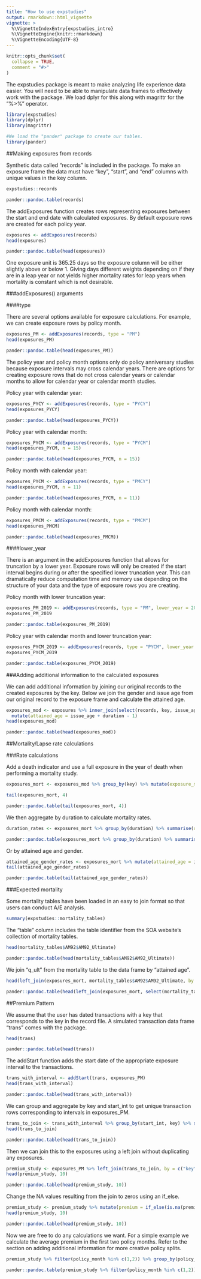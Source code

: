 ---
title: "How to use expstudies"
output: rmarkdown::html_vignette
vignette: >
  %\VignetteIndexEntry{expstudies_intro}
  %\VignetteEngine{knitr::rmarkdown}
  %\VignetteEncoding{UTF-8}
---

```{r, include = FALSE}
knitr::opts_chunk$set(
  collapse = TRUE,
  comment = "#>"
)
```

The expstudies package is meant to make analyzing life experience data easier. You will need to be able to manipulate data frames to effectively work with the package. We load dplyr for this along with magrittr for the "%>%" operator.

```{r message = FALSE}
library(expstudies)
library(dplyr)
library(magrittr)
```

```{r, include=FALSE}
#We load the "pander" package to create our tables.
library(pander)
```

##Making exposures from records

Synthetic data called "records" is included in the package. To make an exposure frame the data must have "key", "start", and "end" columns with unique values in the key column.
```{r, results = "hide"}
expstudies::records
```
```{r, results = "asis", echo = FALSE}
pander::pandoc.table(records)
```
The addExposures function creates rows representing exposures between the start and end date with calculated exposures. By default exposure rows are created for each policy year.
```{r, results = "hide"}
exposures <- addExposures(records)
head(exposures)
```
```{r, results = "asis", echo = FALSE}
pander::pandoc.table(head(exposures))
```
One exposure unit is 365.25 days so the exposure column will be either slightly above or below 1. Giving days different weights depending on if they are in a leap year or not yields higher mortality rates for leap years when mortality is constant which is not desirable.

###addExposures() arguments 

####type

There are several options available for exposure calculations. For example, we can create exposure rows by policy month.

```{r, results = "hide"}
exposures_PM <- addExposures(records, type = "PM")
head(exposures_PM)
```
```{r, results = "asis", echo = FALSE}
pander::pandoc.table(head(exposures_PM))
```

The policy year and policy month options only do policy anniversary studies because exposure intervals may cross calendar years. There are options for creating exposure rows that do not cross calendar years or calendar months to allow for calendar year or calendar month studies.

Policy year with calendar year:

```{r, results = "hide"}
exposures_PYCY <- addExposures(records, type = "PYCY")
head(exposures_PYCY)
```
```{r, results = "asis", echo = FALSE}
pander::pandoc.table(head(exposures_PYCY))
```

Policy year with calendar month:

```{r, results = "hide"}
exposures_PYCM <- addExposures(records, type = "PYCM")
head(exposures_PYCM, n = 15)
```
```{r, results = "asis", echo = FALSE}
pander::pandoc.table(head(exposures_PYCM, n = 15))
```

Policy month with calendar year:

```{r, results = "hide"}
exposures_PYCM <- addExposures(records, type = "PMCY")
head(exposures_PYCM, n = 11)
```
```{r, results = "asis", echo = FALSE}
pander::pandoc.table(head(exposures_PYCM, n = 11))
```

Policy month with calendar month:

```{r, results = "hide"}
exposures_PMCM <- addExposures(records, type = "PMCM")
head(exposures_PMCM)
```
```{r, results = "asis", echo = FALSE}
pander::pandoc.table(head(exposures_PMCM))
```

####lower_year

There is an argument in the addExposures function that allows for truncation by a lower year. Exposure rows will only be created if the start interval begins during or after the specified lower truncation year. This can dramatically reduce computation time and memory use depending on the structure of your data and the type of exposure rows you are creating. 

Policy month with lower truncation year:
```{r, results = "hide"}
exposures_PM_2019 <- addExposures(records, type = "PM", lower_year = 2019)
exposures_PM_2019
```
```{r, results = "asis", echo = FALSE}
pander::pandoc.table(exposures_PM_2019)
```

Policy year with calendar month and lower truncation year:
```{r, results = "hide"}
exposures_PYCM_2019 <- addExposures(records, type = "PYCM", lower_year = 2019)
exposures_PYCM_2019
```
```{r, results = "asis", echo = FALSE}
pander::pandoc.table(exposures_PYCM_2019)
```

###Adding additional information to the calculated exposures

We can add additional information by joining our original records to the created exposures by the key. Below we join the gender and issue age from our original record to the exposure frame and calculate the attained age.
```{r, results = "hide"}
exposures_mod <- exposures %>% inner_join(select(records, key, issue_age, gender), by = "key") %>%
  mutate(attained_age = issue_age + duration - 1)
head(exposures_mod)
```
```{r, results = "asis", echo = FALSE}
pander::pandoc.table(head(exposures_mod))
```

##Mortality/Lapse rate calculations

###Rate calculations

Add a death indicator and use a full exposure in the year of death when performing a mortality study.
```{r, results = "hide"}
exposures_mort <- exposures_mod %>% group_by(key) %>% mutate(exposure_mod = if_else(duration == max(duration), 1, exposure), death_cnt = if_else(duration == max(duration), 1, 0)) %>% ungroup()

tail(exposures_mort, 4)
```
```{r, results = "asis", echo = FALSE}
pander::pandoc.table(tail(exposures_mort, 4))
```
We then aggregate by duration to calculate mortality rates.
```{r, results = "hide"}
duration_rates <- exposures_mort %>% group_by(duration) %>% summarise(q = sum(death_cnt)/sum(exposure_mod))
```
```{r, results = "asis", echo = FALSE}
pander::pandoc.table(exposures_mort %>% group_by(duration) %>% summarise(q = sum(death_cnt)/sum(exposure_mod)))
```
Or by attained age and gender.
```{r, results = "hide"}
attained_age_gender_rates <- exposures_mort %>% mutate(attained_age = issue_age + duration - 1) %>% group_by(attained_age, gender) %>% summarise(q = sum(death_cnt)/sum(exposure_mod))
tail(attained_age_gender_rates)
```
```{r, results = "asis", echo = FALSE}
pander::pandoc.table(tail(attained_age_gender_rates))
```

###Expected mortality

Some mortality tables have been loaded in an easy to join format so that users can conduct A/E analysis.
```{r}
summary(expstudies::mortality_tables)
```
The "table" column includes the table identifier from the SOA website's collection of mortality tables.
```{r, results = "hide"}
head(mortality_tables$AM92$AM92_Ultimate)
```
```{r, results = "asis", echo = FALSE}
pander::pandoc.table(head(mortality_tables$AM92$AM92_Ultimate))
```
We join "q_ult" from the mortality table to the data frame by "attained age".
```{r, results = "hide"}
head(left_join(exposures_mort, mortality_tables$AM92$AM92_Ultimate, by = "attained_age"))
```
```{r, results = "asis", echo = FALSE}
pander::pandoc.table(head(left_join(exposures_mort, select(mortality_tables$AM92$AM92_Ultimate, -table), by = "attained_age")))
```

##Premium Pattern

We assume that the user has dated transactions with a key that corresponds to the key in the record file. A simulated transaction data frame "trans" comes with the package.
```{r, results = "hide"}
head(trans)
```
```{r, results = "asis", echo = FALSE}
pander::pandoc.table(head(trans))
```
The addStart function adds the start date of the appropriate exposure interval to the transactions. 
```{r, results = "hide"}
trans_with_interval <- addStart(trans, exposures_PM)
head(trans_with_interval)
```
```{r, results = "asis", echo = FALSE}
pander::pandoc.table(head(trans_with_interval))
```
We can group and aggregate by key and start_int to get unique transaction rows corresponding to intervals in exposures_PM. 
```{r, results = "hide"}
trans_to_join <- trans_with_interval %>% group_by(start_int, key) %>% summarise(premium = sum(amt))
head(trans_to_join)
```
```{r, results = "asis", echo = FALSE}
pander::pandoc.table(head(trans_to_join))
```
Then we can join this to the exposures using a left join without duplicating any exposures.
```{r, results = "hide"}
premium_study <- exposures_PM %>% left_join(trans_to_join, by = c("key", "start_int"))
head(premium_study, 10)
```
```{r, results = "asis", echo = FALSE}
pander::pandoc.table(head(premium_study, 10))
```
Change the NA values resulting from the join to zeros using an if_else.
```{r, results = "hide"}
premium_study <- premium_study %>% mutate(premium = if_else(is.na(premium), 0, premium))
head(premium_study, 10)
```
```{r, results = "asis", echo = FALSE}
pander::pandoc.table(head(premium_study, 10))
```
Now we are free to do any calculations we want. For a simple example we calculate the average premium in the first two policy months. Refer to the section on adding additional information for more creative policy splits. 
```{r, results = "hide"}
premium_study %>% filter(policy_month %in% c(1,2)) %>% group_by(policy_month) %>% summarise(avg_premium = mean(premium))
```
```{r, results = "asis", echo = FALSE}
pander::pandoc.table(premium_study %>% filter(policy_month %in% c(1,2)) %>% group_by(policy_month) %>% summarise(avg_premium = mean(premium)))
```
